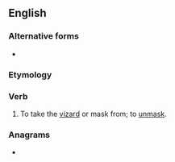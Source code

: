 ==English==

===Alternative forms===
* {{l|en|unvizard}}

===Etymology===
{{prefix|en|un|visard}}

===Verb===
{{en-verb}}

# {{lb|en|obsolete}} To take the [[vizard]] or mask from; to [[unmask]].
#: {{rfquotek|en|John Milton}}

===Anagrams===
* {{anagrams|en|a=adinrsuv|DNA virus|varunids}}